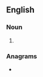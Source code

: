 ==English==

===Noun===
{{head|en|noun plural form}}

# {{plural of|roan|lang=en}}

===Anagrams===
* {{anagrams|en|Rasŏn|SONAR|arson|orans|saron|sonar|sorna}}